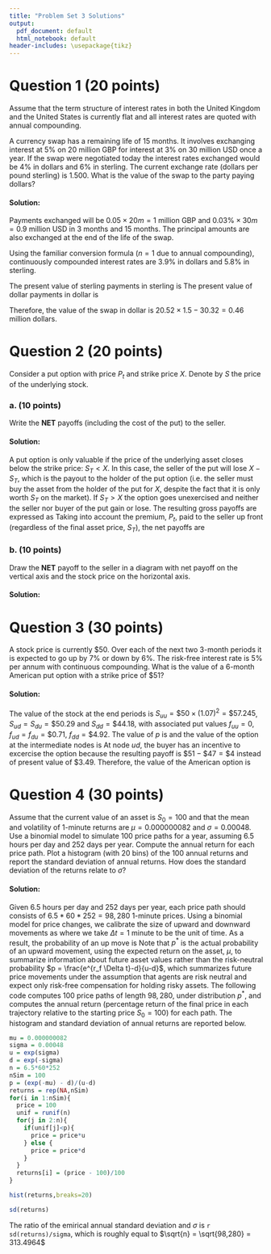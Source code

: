```yaml
---
title: "Problem Set 3 Solutions"
output:
  pdf_document: default
  html_notebook: default
header-includes: \usepackage{tikz}
---
```


# Question 1 (20 points)
Assume that the term structure of interest rates in both the United Kingdom and the United States is currently flat and all interest rates are quoted with annual compounding. 

A currency swap has a remaining life of 15 months. It involves exchanging interest at 5% on 20 million GBP for interest at 3% on 30 million USD once a year. If the swap were negotiated today the interest rates exchanged would be 4% in
dollars and 6% in sterling. The current exchange rate (dollars per pound sterling) is 1.500. What is the value of the swap to the party paying dollars?

#### Solution:
Payments exchanged will be $0.05 \times 20m = 1$ million GBP and $0.03\% \times 30m = 0.9$ million USD in 3 months and 15 months. The principal amounts are also exchanged at the end of the life of the swap.

Using the familiar conversion formula ($n=1$ due to annual compounding), continuously compounded interest rates are 3.9\% in dollars and 5.8\% in sterling. 

The present value of sterling payments in sterling is 
\begin{align}
V_{s} = 1 \times e^{-0.058\frac{1}{4}} + 21 \times e^{-0.058\frac{5}{4}}
= 20.52.
\end{align}
The present value of dollar payments in dollar is 
\begin{align}
V_{d} = 0.9 \times e^{-0.039\frac{1}{4}} + 30.9 \times e^{-0.039\frac{5}{4}}
= 30.32.
\end{align}

Therefore, the value of the swap in dollar is
$20.52 \times 1.5-30.32 = 0.46$ million dollars.

# Question 2 (20 points)
Consider a put option with price $P_t$ and strike price $X$. Denote by $S$ the price of the underlying stock.

### a. (10 points)
Write the **NET** payoffs (including the cost of the put) to the seller.

#### Solution:
A put option is only valuable if the price of the underlying asset closes below the strike price: $S_T < X$. In this case, the seller of the put will lose $X - S_T$, which is the payout to the holder of the put option (i.e. the seller must buy the asset from the holder of the put for $X$, despite the fact that it is only worth $S_T$ on the market). If $S_T > X$ the option goes unexercised and neither the seller nor buyer of the put gain or lose. The resulting gross payoffs are expressed as
\begin{align*}
  P_T & = \begin{cases} 0 & \text{if  } S_T > X
    \\ -(X-S_T) & \text{if  } S_T \leq X. \end{cases}
\end{align*}
Taking into account the premium, $P_t$, paid to the seller up front (regardless of the final asset price, $S_T$), the net payoffs are
\begin{align*}
  P_T & = \begin{cases} P_t & \text{if  } S_T > X
    \\ -(X-S_T) + P_t & \text{if  } S_T \leq X. \end{cases}
\end{align*}

### b. (10 points)
Draw the **NET** payoff to the seller in a diagram with net payoff on the vertical axis and the stock price on the horizontal axis.

#### Solution:
\begin{tikzpicture}[scale=0.5]
\draw [->] (0,0) -- (14,0);
\node [below right] at (14,0) {$S_T$};
\node [below] at (6,0) {$X$};
\node [left] at (0,0) {$0$};
\draw [->] (0,-6) -- (0,6);
\node [left] at (0,-4) {$P_t-X$};
\node [left] at (0,2) {$P_t$};
\draw (0,-4)--(6,2) -- (12,2);
\draw [dashed] (0,2) -- (6,2);
\draw [dashed] (6,0) -- (6,2);
\end{tikzpicture}

# Question 3 (30 points)
A stock price is currently $50. Over each of the next two 3-month periods it is expected to go up by 7% or down by 6%. The risk-free interest rate is 5% per annum with continuous compounding. What is the value of a 6-month American put option with a
strike price of $\$51$?

#### Solution:
The value of the stock at the end periods is $S_{uu} = \$50 \times (1.07)^2 = \$57.245$, $S_{ud} = S_{du} = \$50.29$ and $S_{dd} = \$44.18$, with associated put values $f_{uu} = 0$, $f_{ud} = f_{du} = \$0.71$, $f_{dd} = \$4.92$. The value of $p$ is 
\begin{align}
p = \frac{e^{0.05*\frac{1}{4}}-0.94}{1.07-0.94} = 0.54,
\end{align}
and the value of the option at the intermediate nodes is
\begin{align}
f_{u} &= e^{-0.05\frac{1}{4}}(0.54\times 0+0.46\times 0.71)=\$0.33, \\
f_{d} &= e^{-0.05\frac{1}{4}}(0.54\times 0.71+0.46\times 4.92)=\$3.49.
\end{align}
At node $ud$, the buyer has an incentive to excercise the option because the resulting payoff is $\$51-\$47 = \$4$ instead of present value of $\$3.49$. Therefore, the value of the American option is 
\begin{align}
f = e^{-0.05\frac{1}{4}}(0.54\times 0.33+0.46\times 4) = \$2.00.
\end{align}

# Question 4 (30 points)
Assume that the current value of an asset is $S_0 = 100$ and that the mean and volatility of 1-minute returns are $\mu = 0.000000082$ and $\sigma = 0.00048$. Use a binomial model to simulate 100 price paths for a year, assuming 6.5 hours per day and 252 days per year. Compute the annual return for each price path. Plot a histogram (with 20 bins) of the 100 annual returns and report the standard deviation of annual returns. How does the standard deviation of the returns relate to $\sigma$?

#### Solution:
Given 6.5 hours per day and 252 days per year, each price path should consists of $6.5*60*252 = 98,280$ 1-minute prices. Using a binomial model for price changes, we calibrate the size of upward and downward movements as
\begin{align}
  u & = e^{\sigma \sqrt{\Delta t}} = 1.00048 \\
  d & = e^{-\sigma \sqrt{\Delta t}} = 0.99952, \\
\end{align}
where we take $\Delta t = 1$ minute to be the unit of time. As a result, the probability of an up move is
\begin{align}
  p^* & = \frac{e^{\mu \Delta t}-d}{u-d} = 0.49979. \\
\end{align}
Note that $p^*$ is the actual probability of an upward movement, using the expected return on the asset, $\mu$, to summarize information about future asset values rather than the risk-neutral probability $p  = \frac{e^{r_f \Delta t}-d}{u-d}$, which summarizes future price movements under the assumption that agents are risk neutral and expect only risk-free compensation for holding risky assets. The following code computes 100 price paths of length $98,280$, under distribution $p^*$, and computes the annual return (percentage return of the final price in each trajectory relative to the starting price $S_0 = 100$) for each path. The histogram and standard deviation of annual returns are reported below.
```r
mu = 0.000000082
sigma = 0.00048
u = exp(sigma)
d = exp(-sigma)
n = 6.5*60*252
nSim = 100
p = (exp(-mu) - d)/(u-d)
returns = rep(NA,nSim)
for(i in 1:nSim){
  price = 100
  unif = runif(n)
  for(j in 2:n){
    if(unif[j]<p){
      price = price*u
    } else {
      price = price*d
    }
  }
  returns[i] = (price - 100)/100
}
```
```r
hist(returns,breaks=20)
```
```r
sd(returns)
```

The ratio of the emirical annual standard deviation and $\sigma$ is `r sd(returns)/sigma`, which is roughly equal to $\sqrt{n} = \sqrt{98,280} = 313.4964$